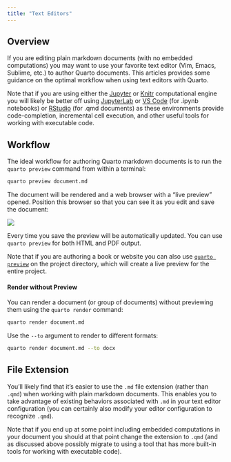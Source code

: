 ```yaml
---
title: "Text Editors"
---
```


## Overview

If you are editing plain markdown documents (with no embedded computations) you may want to use your favorite text editor (Vim, Emacs, Sublime, etc.) to author Quarto documents. This articles provides some guidance on the optimal workflow when using text editors with Quarto.

Note that if you are using either the [Jupyter](https://jupyter.org/) or [Knitr](https://yihui.org/knitr/) computational engine you will likely be better off using [JupyterLab](juptyer-lab.qmd) or [VS Code](vscode.qmd) (for .ipynb notebooks) or [RStudio](rstudio.qmd) (for .qmd documents) as these environments provide code-completion, incremental cell execution, and other useful tools for working with executable code.

## Workflow

The ideal workflow for authoring Quarto markdown documents is to run the `quarto preview` command from within a terminal:

``` bash
quarto preview document.md
```

The document will be rendered and a web browser with a "live preview" opened. Position this browser so that you can see it as you edit and save the document:

![](images/vim-preview.png){fig-alt="Two application windows arranged side by side. A Quarto document that contains the contents of the Welcome page of this website is open on the right. The contents of this document are rendered in a web browser by Quarto in the window on the right."}

Every time you save the preview will be automatically updated. You can use `quarto preview` for both HTML and PDF output.

::: {.callout-note appearance="simple"}
Note that if you are authoring a book or website you can also use [`quarto preview`](../websites/website-basics.qmd#workflow) on the project directory, which will create a live preview for the entire project.
:::

#### Render without Preview

You can render a document (or group of documents) without previewing them using the `quarto render` command:

``` bash
quarto render document.md
```

Use the `--to` argument to render to different formats:

``` bash
quarto render document.md --to docx
```

## File Extension

You'll likely find that it's easier to use the `.md` file extension (rather than `.qmd`) when working with plain markdown documents. This enables you to take advantage of existing behaviors associated with `.md` in your text editor configuration (you can certainly also modify your editor configuration to recognize `.qmd`).

Note that if you end up at some point including embedded computations in your document you should at that point change the extension to `.qmd` (and as discussed above possibly migrate to using a tool that has more built-in tools for working with executable code).
